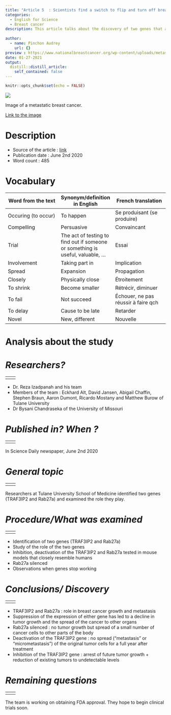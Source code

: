 ```yaml
---
title: "Article 5  : Scientists find a switch to flip and turn off breast cancer growth and metastasis"
categories: 
  - English for Science
  - Breast cancer 
description: This article talks about the discovery of two genes that are responsible for breast cancer. Researchers studied these two genes. 
  
author:
  - name: Pinchon Audrey
    url: {}
preview : https://www.nationalbreastcancer.org/wp-content/uploads/metastatic-breast-cancer.jpg
date: 01-27-2021
output:
  distill::distill_article:
    self_contained: false
---
```


```r
knitr::opts_chunk$set(echo = FALSE)
```

![](https://www.nationalbreastcancer.org/wp-content/uploads/metastatic-breast-cancer.jpg)

Image of a metastatic breast cancer. 

[Link to the image](https://https://www.nationalbreastcancer.org/metastatic-breast-cancer)

# __Description__
- Source of the article : [link](https://www.sciencedaily.com/releases/2020/06/200602130507.htm)
- Publication date : June 2nd 2020
- Word count : 485

# __Vocabulary__
| Word from the text | Synonym/definition in English | French translation |
| --- | --- | --- |
| Occuring (to occur) | To happen | Se produisant (se produire) |
| Compelling | Persuasive | Convaincant |
| Trial | The act of testing to find out if someone or something is useful, valuable, … | Essai |
| Involvement | Taking part in | Implication |
| Spread | Expansion | Propagation |
| Closely | Physically close | Étroitement |
| To shrink | Become smaller | Rétrécir, diminuer |
| To fail | Not succeed | Échouer, ne pas réussir à faire qch |
| To delay | Cause to be late | Retarder |
| Novel | New, different | Nouvelle |

# __Analysis about the study__

# *__Researchers?__*
|  
| --- | --- |
|  |  |
-	Dr. Reza Izadpanah and his team 
-	Members of the team : Eckhard Alt, David Jansen, Abigail Chaffin, Stephen Braun, Aaron Dumont, Ricardo Mostany and Matthew Burow of Tulane University
-	Dr Bysani Chandraseka of the University of Missouri

# *__Published in? When ?__*
|  
| --- | --- |
|  |  |
In Science Daily newspaper, June 2nd 2020

# *__General topic__* 
|  
| --- | --- |
|  |  |
Researchers at Tulane University School of Medicine identified two genes (TRAF3IP2 and Rab27a) and examined the role they play.

# *__Procedure/What was examined__*
|  
| --- | --- |
|  |  |
-	Identification of two genes (TRAF3IP2 and Rab27a)
-	Study of the role of the two genes 
-	Inhibition, deactivation of the TRAF3IP2 and Rab27a tested in mouse models that closely resemble humans
-	Rab27a silenced
-	Observations when genes stop working

# *__Conclusions/ Discovery__*
|  
| --- | --- |
|  |  |
-	TRAF3IP2 and Rab27a : role in breast cancer growth and metastasis
-	Suppression of the expression of either gene has led to a decline in tumor growth and the spread of the cancer to other organs
-	Rab27a silenced : no tumor growth but spread of a small number of cancer cells to other parts of the body
-	Deactivation of the TRAF3IP2 gene : no spread (“metastasis” or “micrometastasis”) of the original tumor cells for a full year after treatment
-	Inhibition of the TRAF3IP2 gene : arrest of future tumor growth + reduction of existing tumors to undetectable levels

# *__Remaining questions__*
|  
| --- | --- |
|  |  |
The team is working on obtaining FDA approval. They hope to begin clinical trials soon.


